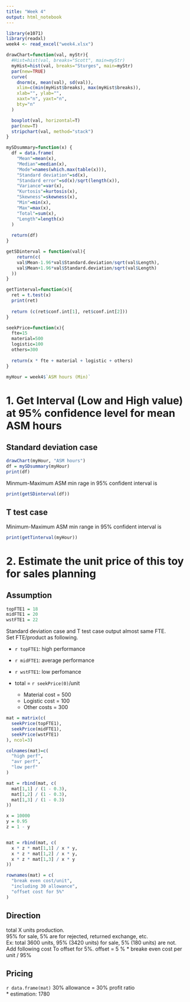 ---
title: "Week 4"
output: html_notebook
---

```{r setup}
library(e1071)
library(readxl)
week4 <- read_excel("week4.xlsx")

drawChart=function(val, myStr){
  #Hist=hist(val, breaks="Scott", main=myStr)
  myHist=hist(val, breaks="Sturges", main=myStr)
  par(new=TRUE)
  curve(
    dnorm(x, mean(val), sd(val)),
    xlim=c(min(myHist$breaks), max(myHist$breaks)),
    xlab="", ylab="",
    xaxt="n", yaxt="n",
    bty="n"
  )

  boxplot(val, horizontal=T)
  par(new=T)
  stripchart(val, method="stack")
}

mySDsummary=function(x) {
  df = data.frame(
    "Mean"=mean(x),
    "Median"=median(x),
    "Mode"=names(which.max(table(x))),
    "Standard deviation"=sd(x),
    "Standard error"=sd(x)/sqrt(length(x)),
    "Variance"=var(x),
    "Kurtosis"=kurtosis(x),
    "Skewness"=skewness(x),
    "Min"=min(x),
    "Max"=max(x),
    "Total"=sum(x),
    "Length"=length(x)
  )
  
  return(df)
}

getSDinterval = function(val){
    return(c(
    val$Mean-1.96*val$Standard.deviation/sqrt(val$Length),
    val$Mean+1.96*val$Standard.deviation/sqrt(val$Length)
  ))
}

getTinterval=function(x){
  ret = t.test(x)
  print(ret)
  
  return (c(ret$conf.int[1], ret$conf.int[2]))
}

seekPrice=function(x){
  fte=15
  material=500
  logistic=100
  others=300
  
  return(x * fte + material + logistic + others)
}

myHour = week4$`ASM hours (Min)`
```

# 1. Get Interval (Low and High value) at 95% confidence level for mean ASM hours 
## Standard deviation case
```{r}
drawChart(myHour, "ASM hours")
df = mySDsummary(myHour)
print(df)
```

Minmum-Maximum ASM min rage in 95% confident interval is
```{r}
print(getSDinterval(df))
```

## T test case
Minimum-Maximum ASM min range in 95% confident interval is
```{r}
print(getTinterval(myHour))
```

# 2. Estimate the unit price of this toy for sales planning 
## Assumption
```{r}
topFTE1 = 18
midFTE1 = 20
wstFTE1 = 22
```
Standard deviation case and T test case output almost same FTE.  
Set FTE/product as following.

* `r topFTE1`: high performance
* `r midFTE1`: average performance
* `r wstFTE1`: low perfomance

* total = `r seekPrice(0)`/unit
  + Material cost = 500
  + Logistic cost = 100
  + Other costs = 300

```{r}
mat = matrix(c(
  seekPrice(topFTE1),
  seekPrice(midFTE1),
  seekPrice(wstFTE1)
), ncol=3)

colnames(mat)=c(
  "high perf",
  "avr perf",
  "low perf"
)

mat = rbind(mat, c(
  mat[1,1] / (1 - 0.3),
  mat[1,2] / (1 - 0.3),
  mat[1,3] / (1 - 0.3)
))

x = 10000
y = 0.95
z = 1 - y


mat = rbind(mat, c(
  x * z * mat[1,1] / x * y,
  x * z * mat[1,2] / x * y,
  x * z * mat[1,3] / x * y  
))

rownames(mat) = c(
  "break even cost/unit",
  "including 30 allowance",
  "offset cost for 5%"
)
```
## Direction
total X units production.  
95% for sale, 5% are for rejected, returned exchange, etc.  
Ex: total 3600 units, 95% (3420 units) for sale, 5% (180 units) are not.  
Add following cost To offset for 5%.
offset = 5 % * breake even cost per unit / 95%

## Pricing
`r data.frame(mat)`
30% allowance = 30% profit ratio  
* estimation: 1780 


